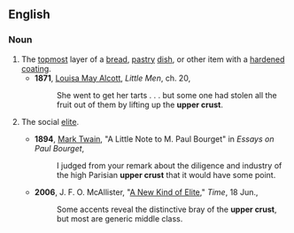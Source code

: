==English==

===Noun===
{{en-noun|sg=[[upper]] [[crust]]}}

#The [[topmost]] layer of a [[bread]], [[pastry]] [[dish]], or other item with a [[harden]]ed [[coating]].
#*'''1871''', [[w:Louisa May Alcott|Louisa May Alcott]], ''Little Men'', ch. 20,
#*:She went to get her tarts . . . but some one had stolen all the fruit out of them by lifting up the '''upper crust'''.
#{{idiom}} The social [[elite]].
#*'''1894''', [[w:Mark Twain|Mark Twain]], "A Little Note to M. Paul Bourget" in ''Essays on Paul Bourget'',
#*:I judged from your remark about the diligence and industry of the high Parisian '''upper crust''' that it would have some point.
#*'''2006''', J. F. O. McAllister, "[http://www.time.com/time/magazine/article/0,9171,1205329,00.html A New Kind of Elite]," ''Time'', 18 Jun.,
#*:Some accents reveal the distinctive bray of the '''upper crust''', but most are generic middle class.